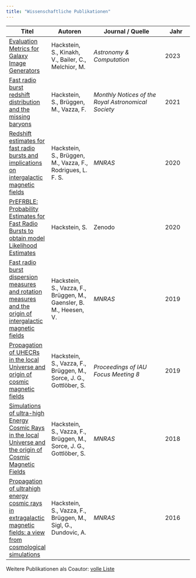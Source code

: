```yaml
---
title: "Wissenschaftliche Publikationen"
---
```


| Titel | Autoren | Journal / Quelle | Jahr |
|------|---------|----------------|------|
| [Evaluation Metrics for Galaxy Image Generators](https://papers.ssrn.com/sol3/papers.cfm?abstract_id=4276472) | Hackstein, S., Kinakh, V., Bailer, C., Melchior, M. | *Astronomy & Computation* | 2023 |
| [Fast radio burst redshift distribution and the missing baryons](https://arxiv.org/abs/2101.03569) | Hackstein, S., Brüggen, M., Vazza, F. | *Monthly Notices of the Royal Astronomical Society* | 2021 |
| [Redshift estimates for fast radio bursts and implications on intergalactic magnetic fields](https://arxiv.org/abs/2008.10536) | Hackstein, S., Brüggen, M., Vazza, F., Rodrigues, L. F. S. | *MNRAS* | 2020 |
| [PrEFRBLE: Probability Estimates for Fast Radio Bursts to obtain model Likelihood Estimates](https://zenodo.org/record/3862636#.X3GpQ3VfhH4) | Hackstein, S. | Zenodo | 2020 |
| [Fast radio burst dispersion measures and rotation measures and the origin of intergalactic magnetic fields](https://arxiv.org/abs/1907.09650) | Hackstein, S., Vazza, F., Brüggen, M., Gaensler, B. M., Heesen, V. | *MNRAS* | 2019 |
| [Propagation of UHECRs in the local Universe and origin of cosmic magnetic fields](https://arxiv.org/abs/1902.04408) | Hackstein, S., Vazza, F., Brüggen, M., Sorce, J. G., Gottlöber, S. | *Proceedings of IAU Focus Meeting 8* | 2019 |
| [Simulations of ultra-high Energy Cosmic Rays in the local Universe and the origin of Cosmic Magnetic Fields](https://arxiv.org/abs/1710.01353) | Hackstein, S., Vazza, F., Brüggen, M., Sorce, J. G., Gottlöber, S. | *MNRAS* | 2018 |
| [Propagation of ultrahigh energy cosmic rays in extragalactic magnetic fields: a view from cosmological simulations](https://arxiv.org/abs/1607.08872) | Hackstein, S., Vazza, F., Brüggen, M., Sigl, G., Dundovic, A. | *MNRAS* | 2016 |

Weitere Publikationen als Coautor: [volle Liste](https://scholar.google.com/citations?hl=en&user=9EfAqvwAAAAJ&view_op=list_works&gmla=AJsN-F56OCPsavsMCBVIm7O234YskrKzUS_RMdVJHXJrvWT5JWlpiFnXn_kWn8UvSan6P8QHOzq3MlQ7pQ3_pvrnzeoxv9n4dEeRqIpybRB3dYQBrNYtNL8)
